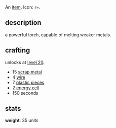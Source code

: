 An [[items|item]]. Icon: <code><nowiki>r=</nowiki></code>.

== description ==

a powerful torch, capable of melting weaker metals.

== crafting ==

unlocks at [[level 20]].

* 15 [[scrap metal]]
* 4 [[wire]]
* 7 [[plastic pieces]]
* 2 [[energy cell]]
* 150 seconds

== stats ==

'''weight''': 35 units